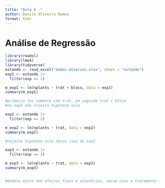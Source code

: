 ```yaml
---
title: "Aula 6 -"
author: Danilo Oliveira Ramos
format: html
---
```


# Análise de Regressão

```r
library(readxl)
library(lme4)
library(tidyverse)
estande <- read_excel("dados-diversos.xlsx", sheet = "estande")
exp1 <- estande |> 
  filter(exp == 1)

m_exp1 <- lm(nplants ~ trat + bloco, data = exp1)
summary(m_exp1)

#primeiro faz somente com trat, em seguida trat + bloco
#no exp1 não rejeita hipótese nula

exp2 <- estande |> 
  filter(exp == 2)

m_exp2 <- lm(nplants ~ trat, data = exp2)
summary(m_exp2)

#rejeita hipótese nula nesse caso do exp2

exp3 <- estande |> 
  filter(exp == 3)

m_exp3 <- lm(nplants ~ trat, data = exp3)
summary(m_exp3)


#modelo misto tem efeitos fixos e aleatórios, nesse caso o tratamento (trat) é um efeito fixo
```
